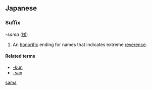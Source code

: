 {{also|sama}}
==Japanese==

===Suffix===
''-sama'' ([[様]])

# An [[honorific]] ending for names that indicates extreme [[reverence]].

====Related terms====
* [[-kun]]
* [[-san]]

[[Category:Japanese suffixes|sama]]